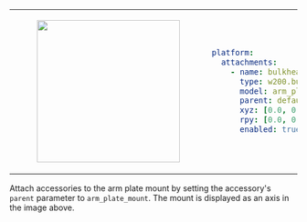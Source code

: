 <table>
<tr>
<td>
<center>
<figure>
    <img src={require("./img/bulkhead_arm_mount.png").default} width="250" />
</figure>
</center>
</td>
<td>

```yaml
platform:
  attachments:
    - name: bulkhead
      type: w200.bulkhead
      model: arm_plate
      parent: default_mount
      xyz: [0.0, 0.0, 0.0]
      rpy: [0.0, 0.0, 0.0]
      enabled: true
```
</td>
</tr>
</table>

Attach accessories to the arm plate mount by setting the accessory's `parent` parameter to `arm_plate_mount`. The mount is displayed as an axis in the image above.
